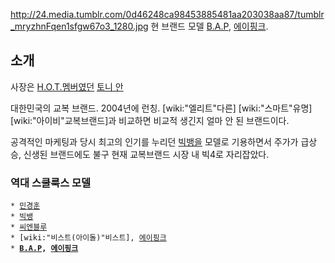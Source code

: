 http://24.media.tumblr.com/0d46248ca98453885481aa203038aa87/tumblr_mryzhnFqen1sfgw67o3_1280.jpg
현 브랜드 모델 [[B.A.P]], [[에이핑크]].

== 소개 ==
사장은 [[H.O.T.]]멤버였던 [[토니 안]]

대한민국의 교복 브랜드. 2004년에 런칭. [wiki:"엘리트"다른] [wiki:"스마트"유명] [wiki:"아이비"교복브랜드]과 비교하면 비교적 생긴지 얼마 안 된 브랜드이다.

공격적인 마케팅과 당시 최고의 인기를 누리던 [[빅뱅]]을 모델로 기용하면서 주가가 급상승, 신생된 브랜드에도 불구 현재 교복브랜드 시장 내 빅4로 자리잡았다.


=== 역대 스쿨룩스 모델 ===
 * [[민경훈]]
 * [[빅뱅]]
 * [[씨엔블루]]
 * [wiki:"비스트(아이돌)"비스트], [[에이핑크]]
 * '''[[B.A.P]], [[에이핑크]]'''
